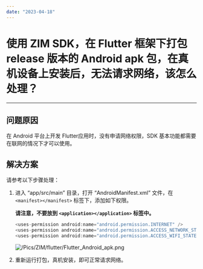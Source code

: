 ```yaml
---
date: "2023-04-18"
---
```

# 使用 ZIM SDK，在 Flutter 框架下打包 release 版本的 Android apk 包，在真机设备上安装后，无法请求网络，该怎么处理？

- - -

## 问题原因

在 Android 平台上开发 Flutter应用时，没有申请网络权限，SDK 基本功能都需要在联网的情况下才可以使用。

## 解决方案

请参考以下步骤处理：

1. 进入 “app/src/main” 目录，打开 “AndroidManifest.xml” 文件，在 `<manifest></manifest>` 标签下，添加如下权限。

    **请注意，不要放到 `<application></application>` 标签中。**

    ```java
    <uses-permission android:name="android.permission.INTERNET" />
    <uses-permission android:name="android.permission.ACCESS_NETWORK_STATE" />
    <uses-permission android:name="android.permission.ACCESS_WIFI_STATE" />
    ```

    ![/Pics/ZIM/flutter/Flutter_Android_apk.png](https://doc-media.zego.im/sdk-doc/Pics/ZIM/flutter/Flutter_Android_apk.png)

2. 重新运行打包，真机安装，即可正常请求网络。
